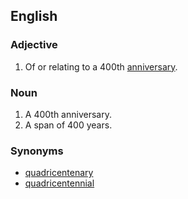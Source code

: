 ==English==

===Adjective===
{{en-adj|-}}

#{{rare}} Of or relating to a 400th [[anniversary]].

===Noun===
{{en-noun|quadringentaries}}

# A 400th anniversary.
# A span of 400 years.

===Synonyms===
*[[quadricentenary]]
*[[quadricentennial]]
